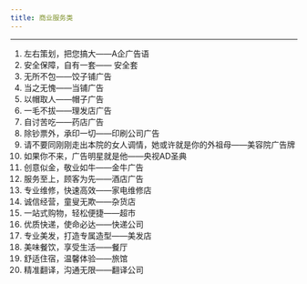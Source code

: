 ---
title: 商业服务类
---

---

1. 左右策划，把您搞大——A企广告语
2. 安全保障，自有一套—— 安全套
3. 无所不包——饺子铺广告
4. 当之无愧——当铺广告
5. 以帽取人——帽子广告
6. 一毛不拔——理发店广告
7. 自讨苦吃——药店广告
8. 除钞票外，承印一切——印刷公司广告
9. 请不要同刚刚走出本院的女人调情，她或许就是你的外祖母——美容院广告牌
10. 如果你不来，广告明星就是他——央视AD圣典
11. 创意似金，敬业如牛——金牛广告
12. 服务至上，顾客为先——酒店广告
13. 专业维修，快速高效——家电维修店
14. 诚信经营，童叟无欺——杂货店
15. 一站式购物，轻松便捷——超市
16. 优质快递，使命必达——快递公司
17. 专业美发，打造专属造型——美发店
18. 美味餐饮，享受生活——餐厅
19. 舒适住宿，温馨体验——旅馆
20. 精准翻译，沟通无限——翻译公司
